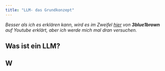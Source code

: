 ```yaml
---
title: "LLM- das Grundkonzept"
---
```


_Besser als ich es erklären kann, wird es im Zweifel [hier](https://www.youtube.com/watch?v=LPZh9BOjkQs) von **3blue1brown** auf Youtube erklärt, aber ich werde mich mal dran versuchen._

## Was ist ein LLM?



## W